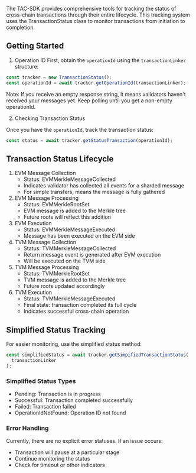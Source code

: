 The TAC-SDK provides comprehensive tools for tracking the status of cross-chain transactions through their entire lifecycle. This tracking system uses the TransactionStatus class to monitor transactions from initiation to completion.

## Getting Started

1. Operation ID
   First, obtain the `operationId` using the `transactionLinker` structure:

```typescript
const tracker = new TransactionStatus();
const operationId = await tracker.getOperationId(transactionLinker);
```

Note: If you receive an empty response string, it means validators haven't received your messages yet. Keep polling until you get a non-empty operationId.

2. Checking Transaction Status

Once you have the `operationId`, track the transaction status:

```typescript
const status = await tracker.getStatusTransaction(operationId);
```

## Transaction Status Lifecycle

1. EVM Message Collection
   - Status: EVMMerkleMessageCollected
   - Indicates validator has collected all events for a sharded message
   - For simple transfers, means the message is fully gathered
2. EVM Message Processing
   - Status: EVMMerkleRootSet
   - EVM message is added to the Merkle tree
   - Future roots will reflect this addition
3. EVM Execution
   - Status: EVMMerkleMessageExecuted
   - Message has been executed on the EVM side
4. TVM Message Collection
   - Status: TVMMerkleMessageCollected
   - Return message event is generated after EVM execution
   - Will be executed on the TVM side
5. TVM Message Processing
   - Status: TVMMerkleRootSet
   - TVM message is added to the Merkle tree
   - Future roots updated accordingly
6. TVM Execution
   - Status: TVMMerkleMessageExecuted
   - Final state: transaction completed its full cycle
   - Indicates successful cross-chain operation

## Simplified Status Tracking

For easier monitoring, use the simplified status method:

```typescript
const simplifiedStatus = await tracker.getSimpifiedTransactionStatus(
  transactionLinker
);
```

### Simplified Status Types

- Pending: Transaction is in progress
- Successful: Transaction completed successfully
- Failed: Transaction failed
- OperationIdNotFound: Operation ID not found

### Error Handling

Currently, there are no explicit error statuses. If an issue occurs:

- Transaction will pause at a particular stage
- Continue monitoring the status
- Check for timeout or other indicators
